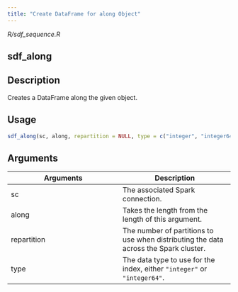 ```yaml
---
title: "Create DataFrame for along Object"
---
```


*R/sdf_sequence.R*

## sdf_along

## Description
Creates a DataFrame along the given object. 


## Usage
```r
sdf_along(sc, along, repartition = NULL, type = c("integer", "integer64")) 
```

## Arguments
|Arguments|Description|
|---|---|
| sc | The associated Spark connection. |
| along | Takes the length from the length of this argument. |
| repartition | The number of partitions to use when distributing the data across the Spark cluster. |
| type | The data type to use for the index, either `"integer"` or `"integer64"`. |







